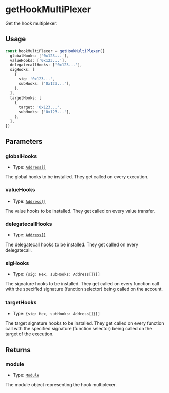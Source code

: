 # getHookMultiPlexer

Get the hook multiplexer.

## Usage

```typescript copy
const hookMultiPlexer = getHookMultiPlexer({
  globalHooks: ['0x123...'],
  valueHooks: ['0x123...'],
  delegatecallHooks: ['0x123...'],
  sigHooks: [
    {
      sig: '0x123...',
      subHooks: ['0x123...'],
    },
  ],
  targetHooks: [
    {
      target: '0x123...',
      subHooks: ['0x123...'],
    },
  ],
})
```

## Parameters

### globalHooks

- Type: [`Address[]`](https://viem.sh/docs/glossary/types#address)

The global hooks to be installed. They get called on every execution.

### valueHooks

- Type: [`Address[]`](https://viem.sh/docs/glossary/types#address)

The value hooks to be installed. They get called on every value transfer.

### delegatecallHooks

- Type: [`Address[]`](https://viem.sh/docs/glossary/types#address)

The delegatecall hooks to be installed. They get called on every delegatecall.

### sigHooks

- Type: `{sig: Hex, subHooks: Address[]}[]`

The signature hooks to be installed. They get called on every function call with the specified signature (function selector) being called on the account.

### targetHooks

- Type: `{sig: Hex, subHooks: Address[]}[]`

The target signature hooks to be installed. They get called on every function call with the specified signature (function selector) being called on the target of the execution.

## Returns

### module

- Type: [`Module`](/module-sdk/glossary/types.mdx#module)

The module object representing the hook multiplexer.
